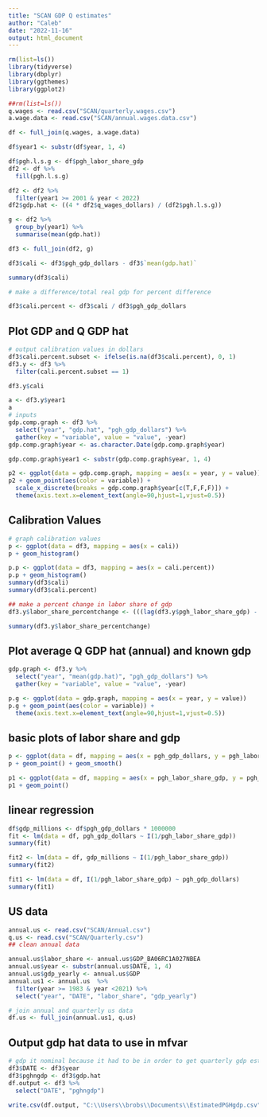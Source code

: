 ```yaml
---
title: "SCAN GDP Q estimates"
author: "Caleb"
date: "2022-11-16"
output: html_document
---
```


```r
rm(list=ls())
library(tidyverse) 
library(dbplyr) 
library(ggthemes)
library(ggplot2) 

##rm(list=ls())
q.wages <- read.csv("SCAN/quarterly.wages.csv") 
a.wage.data <- read.csv("SCAN/annual.wages.data.csv") 

df <- full_join(q.wages, a.wage.data)
```

```r
df$year1 <- substr(df$year, 1, 4)

df$pgh.l.s.g <- df$pgh_labor_share_gdp
df2 <- df %>% 
  fill(pgh.l.s.g)

df2 <- df2 %>% 
  filter(year1 >= 2001 & year < 2022) 
df2$gdp.hat <- ((4 * df2$q_wages_dollars) / (df2$pgh.l.s.g)) 

g <- df2 %>% 
  group_by(year1) %>% 
  summarise(mean(gdp.hat)) 

df3 <- full_join(df2, g)

df3$cali <- df3$pgh_gdp_dollars - df3$`mean(gdp.hat)`

summary(df3$cali)

# make a difference/total real gdp for percent difference 

df3$cali.percent <- df3$cali / df3$pgh_gdp_dollars
```
## Plot GDP and Q GDP hat 
```r
# output calibration values in dollars 
df3$cali.percent.subset <- ifelse(is.na(df3$cali.percent), 0, 1)
df3.y <- df3 %>% 
  filter(cali.percent.subset == 1)

df3.y$cali

a <- df3.y$year1
a
# inputs
gdp.comp.graph <- df3 %>% 
  select("year", "gdp.hat", "pgh_gdp_dollars") %>% 
  gather(key = "variable", value = "value", -year)
gdp.comp.graph$year <- as.character.Date(gdp.comp.graph$year)

gdp.comp.graph$year1 <- substr(gdp.comp.graph$year, 1, 4)

p2 <- ggplot(data = gdp.comp.graph, mapping = aes(x = year, y = value)) 
p2 + geom_point(aes(color = variable)) + 
  scale_x_discrete(breaks = gdp.comp.graph$year[c(T,F,F,F)]) + 
  theme(axis.text.x=element_text(angle=90,hjust=1,vjust=0.5))
```

## Calibration Values 
```r
# graph calibration values 
p <- ggplot(data = df3, mapping = aes(x = cali))
p + geom_histogram()

p.p <- ggplot(data = df3, mapping = aes(x = cali.percent))
p.p + geom_histogram() 
summary(df3$cali)
summary(df3$cali.percent)
```
```r
## make a percent change in labor share of gdp 
df3.y$labor_share_percentchange <- (((lag(df3.y$pgh_labor_share_gdp) - df3.y$pgh_labor_share_gdp) / lag(df3.y$pgh_labor_share_gdp))  * 100)

summary(df3.y$labor_share_percentchange)
```
## Plot average Q GDP hat (annual) and known gdp 
```r
gdp.graph <- df3.y %>%  
  select("year", "mean(gdp.hat)", "pgh_gdp_dollars") %>% 
  gather(key = "variable", value = "value", -year)

p.g <- ggplot(data = gdp.graph, mapping = aes(x = year, y = value)) 
p.g + geom_point(aes(color = variable)) + 
  theme(axis.text.x=element_text(angle=90,hjust=1,vjust=0.5))
```
## basic plots of labor share and gdp


```r
p <- ggplot(data = df, mapping = aes(x = pgh_gdp_dollars, y = pgh_labor_share_gdp))
p + geom_point() + geom_smooth()

p1 <- ggplot(data = df, mapping = aes(x = pgh_labor_share_gdp, y = pgh_gdp_dollars))
p1 + geom_point() 
```

## linear regression



```r
df$gdp_millions <- df$pgh_gdp_dollars * 1000000
fit <- lm(data = df, pgh_gdp_dollars ~ I(1/pgh_labor_share_gdp))
summary(fit) 

fit2 <- lm(data = df, gdp_millions ~ I(1/pgh_labor_share_gdp))
summary(fit2)

fit1 <- lm(data = df, I(1/pgh_labor_share_gdp) ~ pgh_gdp_dollars) 
summary(fit1)
```

## US data 
```r
annual.us <- read.csv("SCAN/Annual.csv") 
q.us <- read.csv("SCAN/Quarterly.csv") 
## clean annual data 

annual.us$labor_share <- annual.us$GDP_BA06RC1A027NBEA
annual.us$year <- substr(annual.us$DATE, 1, 4)
annual.us$gdp_yearly <- annual.us$GDP
annual.us1 <- annual.us  %>% 
  filter(year >= 1983 & year <2021) %>% 
  select("year", "DATE", "labor_share", "gdp_yearly") 

# join annual and quarterly us data 
df.us <- full_join(annual.us1, q.us)
```

## Output gdp hat data to use in mfvar 
```r
# gdp it nominal because it had to be in order to get quarterly gdp estimates from yearly gdp using labor share of gdp 
df3$DATE <- df3$year
df3$pghngdp <- df3$gdp.hat
df.output <- df3 %>% 
  select("DATE", "pghngdp")
 
write.csv(df.output, "C:\\Users\\brobs\\Documents\\EstimatedPGHgdp.csv")
```